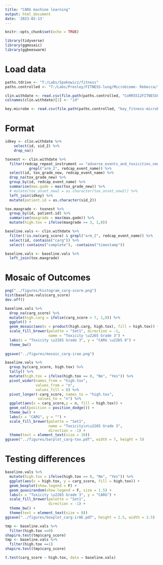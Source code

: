 ```yaml
---
title: "CARG machine learning"
output: html_document
date: '2023-02-13'
---
```


```r
knitr::opts_chunk$set(echo = TRUE)

library(tidyverse)
library(ggmosaic)
library(ggbeeswarm)
```

# Load data

```r
paths.tdrive <- "T:/Labs/Spakowicz/fitness"
paths.controlled <- "T:/Labs/Presley/FITNESS-lung/Microbiome- Rebecca/"

clin.withdate <- read.csv(file.path(paths.controlled, "CoRR5512FITNESSCalcu_DATA_2022-10-04_1152.csv"), stringsAsFactors = F)
colnames(clin.withdate)[1] <- "id"

key.microbe <- read.csv(file.path(paths.controlled, "key_fitness-microbe-clin.csv"))

```

# Format

```r
idkey <- clin.withdate %>%
    select(id, sid_2) %>%
    drop_na()
```

```r
toxnest <- clin.withdate %>%
  filter(redcap_repeat_instrument == "adverse_events_and_toxicities_new" &
           grepl("arm_2", redcap_event_name)) %>%
  select(id, tox_grade_new, redcap_event_name) %>%
  drop_na(tox_grade_new) %>%
  group_by(id, redcap_event_name) %>%
  summarise(max.gade = max(tox_grade_new)) %>%
  # mutate(tox_onset_new2 = as.character(tox_onset_new2)) %>%
  left_join(idkey) %>%
  mutate(patient.id = as.character(sid_2))

tox.maxgrade <- toxnest %>%
  group_by(id, patient.id) %>%
  summarise(maxgrade = max(max.gade)) %>%
  mutate(high.tox = ifelse(maxgrade >= 3, 1,0))

```

```r
baseline.vals <- clin.withdate %>% 
  filter(!is.na(carg_score) & grepl("arm_2", redcap_event_name)) %>%
  select(id, contains("carg")) %>%
  select(-contains("complete"), -contains("timestamp"))

baseline.vals <- baseline.vals %>%
  left_join(tox.maxgrade)
```

# Mosaic of Outcomes

```r
png("../figures/histogram_carg-score.png")
hist(baseline.vals$carg_score)
dev.off()
```

```r
baseline.vals %>%
  drop_na(carg_score) %>%
  mutate(high.carg = ifelse(carg_score > 7, 1,0)) %>%
  ggplot() +
  geom_mosaic(aes(x = product(high.carg, high.tox), fill = high.tox)) +
  scale_fill_brewer(palette = "Set1", direction = -1,
                    name = "Toxicity \u2265 Grade 3") +
  labs(x = "Toxicity \u2265 Grade 3", y = "CARG \u2265 8") +
  theme_bw()
  
ggsave("../figures/mosaic_carg-irae.png")
```

```r
baseline.vals %>%
  group_by(carg_score, high.tox) %>%
  tally() %>%
  mutate(high.tox = ifelse(high.tox == 0, "No", "Yes")) %>%
  pivot_wider(names_from = "high.tox",
              values_from = "n",
              values_fill = 0) %>%
  pivot_longer(-carg_score, names_to = "high.tox",
               values_to = "n") %>%
  ggplot(aes(x = carg_score,y = n, fill = high.tox)) +
  geom_col(position = position_dodge()) +
  theme_bw() +
  labs(x = "CARG", y = "") +
  scale_fill_brewer(palette = "Set1", 
                    name = "Toxicity\n\u2265 Grade 3",
                    direction = -1) +
  theme(text = element_text(size = 10))
ggsave("../figures/barplot_carg-tox.pdf", width = 7, height = 5)
```

# Testing differences

```r
baseline.vals %>%
  mutate(high.tox = ifelse(high.tox == 0, "No", "Yes")) %>%
  ggplot(aes(x = high.tox, y = carg_score, fill = high.tox)) +
  geom_boxplot(show.legend = F) +
  geom_quasirandom(show.legend = F, size = 1.5) +
  labs(x = "Toxicity \u2265 Grade 3", y = "CARG") +
  scale_fill_brewer(palette = "Set1", 
                    direction = -1) +
  theme_bw() +
  theme(text = element_text(size = 8))
ggsave("../figures/boxplot_carg-irAE.pdf", height = 2.5, width = 2.5)
```

```r
tmp <- baseline.vals %>%
  filter(high.tox ==0)
shapiro.test(tmp$carg_score)
tmp <- baseline.vals %>%
  filter(high.tox ==1)
shapiro.test(tmp$carg_score)

t.test(carg_score ~ high.tox, data = baseline.vals)
```


